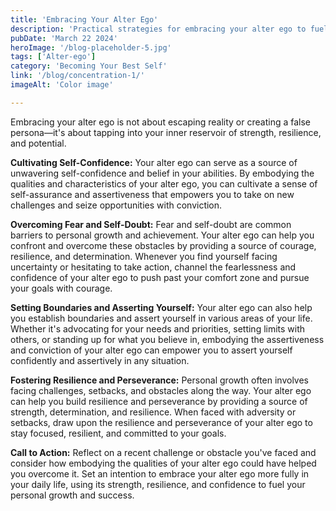 ```yaml
---
title: 'Embracing Your Alter Ego'
description: 'Practical strategies for embracing your alter ego to fuel personal growth, overcome challenges, and achieve success.'
pubDate: 'March 22 2024'
heroImage: '/blog-placeholder-5.jpg'
tags: ['Alter-ego']
category: 'Becoming Your Best Self'
link: '/blog/concentration-1/'
imageAlt: 'Color image'

---
```

Embracing your alter ego is not about escaping reality or creating a false persona—it's about tapping into your inner reservoir of strength, resilience, and potential.

**Cultivating Self-Confidence:**
Your alter ego can serve as a source of unwavering self-confidence and belief in your abilities. By embodying the qualities and characteristics of your alter ego, you can cultivate a sense of self-assurance and assertiveness that empowers you to take on new challenges and seize opportunities with conviction.

**Overcoming Fear and Self-Doubt:**
Fear and self-doubt are common barriers to personal growth and achievement. Your alter ego can help you confront and overcome these obstacles by providing a source of courage, resilience, and determination. Whenever you find yourself facing uncertainty or hesitating to take action, channel the fearlessness and confidence of your alter ego to push past your comfort zone and pursue your goals with courage.

**Setting Boundaries and Asserting Yourself:**
Your alter ego can also help you establish boundaries and assert yourself in various areas of your life. Whether it's advocating for your needs and priorities, setting limits with others, or standing up for what you believe in, embodying the assertiveness and conviction of your alter ego can empower you to assert yourself confidently and assertively in any situation.

**Fostering Resilience and Perseverance:**
Personal growth often involves facing challenges, setbacks, and obstacles along the way. Your alter ego can help you build resilience and perseverance by providing a source of strength, determination, and resilience. When faced with adversity or setbacks, draw upon the resilience and perseverance of your alter ego to stay focused, resilient, and committed to your goals.

**Call to Action:** Reflect on a recent challenge or obstacle you've faced and consider how embodying the qualities of your alter ego could have helped you overcome it. Set an intention to embrace your alter ego more fully in your daily life, using its strength, resilience, and confidence to fuel your personal growth and success.